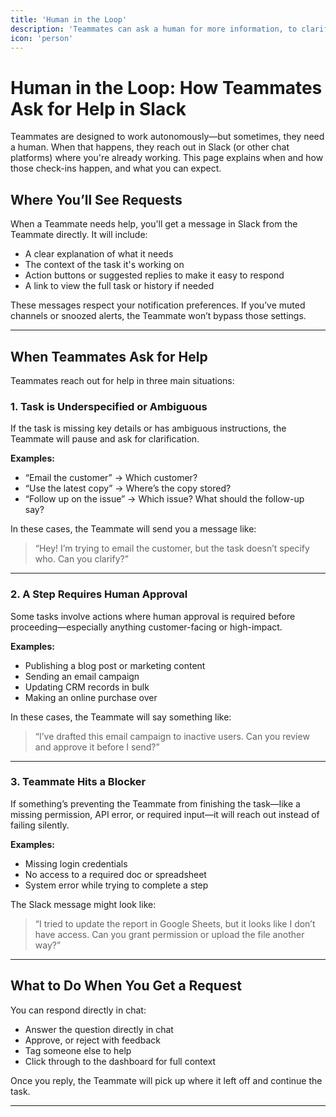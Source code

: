 ```yaml
---
title: 'Human in the Loop'
description: 'Teammates can ask a human for more information, to clarify ambiguous instructions, to seek approval, or to escalate a problem.'
icon: 'person'
---
```


# Human in the Loop: How Teammates Ask for Help in Slack

Teammates are designed to work autonomously—but sometimes, they need a human. When that happens, they reach out in Slack (or other chat platforms) where you're already working. This page explains when and how those check-ins happen, and what you can expect.

## Where You’ll See Requests

When a Teammate needs help, you'll get a message in Slack from the Teammate directly. It will include:

- A clear explanation of what it needs
- The context of the task it's working on
- Action buttons or suggested replies to make it easy to respond
- A link to view the full task or history if needed

These messages respect your notification preferences. If you’ve muted channels or snoozed alerts, the Teammate won’t bypass those settings.

---

## When Teammates Ask for Help

Teammates reach out for help in three main situations:

### 1. Task is Underspecified or Ambiguous

If the task is missing key details or has ambiguous instructions, the Teammate will pause and ask for clarification.

**Examples:**
- “Email the customer” → Which customer?
- “Use the latest copy” → Where’s the copy stored?
- “Follow up on the issue” → Which issue? What should the follow-up say?

In these cases, the Teammate will send you a message like:

> “Hey! I’m trying to email the customer, but the task doesn’t specify who. Can you clarify?”

---

### 2. A Step Requires Human Approval

Some tasks involve actions where human approval is required before proceeding—especially anything customer-facing or high-impact.

**Examples:**
- Publishing a blog post or marketing content
- Sending an email campaign
- Updating CRM records in bulk
- Making an online purchase over

In these cases, the Teammate will say something like:

> “I’ve drafted this email campaign to inactive users. Can you review and approve it before I send?”

---

### 3. Teammate Hits a Blocker

If something’s preventing the Teammate from finishing the task—like a missing permission, API error, or required input—it will reach out instead of failing silently.

**Examples:**
- Missing login credentials
- No access to a required doc or spreadsheet
- System error while trying to complete a step

The Slack message might look like:

> “I tried to update the report in Google Sheets, but it looks like I don’t have access. Can you grant permission or upload the file another way?”

---

## What to Do When You Get a Request

You can respond directly in chat:
- Answer the question directly in chat
- Approve, or reject with feedback
- Tag someone else to help
- Click through to the dashboard for full context

Once you reply, the Teammate will pick up where it left off and continue the task.

---


